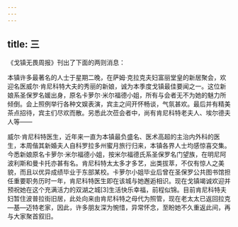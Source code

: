 ```yaml
---
---
---
```

title: 三
---




《戈镇无畏周报》刊出了下面的两则消息：

本镇许多最著名的人士于星期二晚，在萨姆·克拉克夫妇富丽堂皇的新居聚会，欢迎名医威尔·肯尼科特大夫的秀丽的新娘，诚为本季度戈镇最佳要闻之一。这位新娘系圣保罗名媛出身，原名卡萝尔·米尔福德小姐，所有与会者无不为她的魅力所倾倒。会上照例举行各种文娱表演，宾主之间开怀畅谈，气氛甚欢。最后并有精美茶点招待，宾主们尽欢而散。另悉此次莅会者中，尚有肯尼科特老夫人、埃尔德夫人等——

威尔·肯尼科特医生，近年来一直为本镇最负盛名、医术高超的主治内外科的医生，本周偕其新婚夫人自科罗拉多州蜜月旅行归来，本镇各界人士均感惊喜交集。今悉新娘原名卡萝尔·米尔福德小姐，按米尔福德氏系圣保罗名门望族，在明尼阿波利斯和曼卡托亦甚有名。肯尼科特太太多才多艺，出类拔萃，不仅有惊人之美貌，而且以优异成绩毕业于东部某校。卡萝尔小姐毕业后曾在圣保罗公共图书馆担任重要职务历时一年，肯尼科特医生即在该城与她邂逅相识。现在戈镇竭诚欢迎并预祝她在这个充满活力的双湖之城[3]生活快乐幸福，前程似锦。目前肯尼科特夫妇暂住波普拉街旧居，此处向来由肯尼科特之母代为照管，现在老太太已返回拉克—基—迈特老家，因此，许多朋友深为惋惜，异常怀念，至盼她不久重返此间，再与大家聚首叙旧。